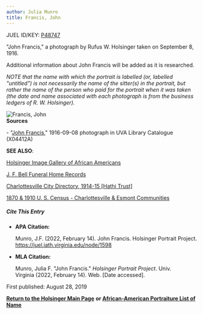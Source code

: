 ```yaml
---
author: Julia Munro
title: Francis, John
---
```

JUEL ID/KEY: [P48747](http://juel.iath.virginia.edu/public_person?person=48747 "P48747")

"John Francis," a photograph by Rufus W. Holsinger taken on September 8, 1916.

  
Additional information about John Francis will be added as it is researched.

_NOTE that the name with which the portrait is labelled (or, labelled "untitled") is not necessarily the name of the sitter(s) in the portrait, but rather the name of the person who paid for the portrait when it was taken (the date and name associated with each photograph is from the business ledgers of R. W. Holsinger)._

![Francis, John](https://iiif.lib.virginia.edu/iiif/uva-lib:1044536/full/1000,1337/0/default.jpg "Francis, John")  
**Sources**

\- "[John Francis](https://search.lib.virginia.edu/catalog/uva-lib:1044536#?c=0&m=0&s=0&cv=0&xywh=-1271%2C0%2C5354%2C3969 "John Francis")," 1916-09-08 photograph in UVA Library Catalogue (X04412A)  
  

**SEE ALSO**:

[Holsinger Image Gallery of African Americans](http://rwholsingerphotos.org/images.php "Holsinger Image Gallery of African Americans")

[J. F. Bell Funeral Home Records](http://www2.vcdh.virginia.edu/afam/raceandplace/perl_scripts/funeral_search.html "J. F. Bell Funeral Home Database")

[Charlottesville City Directory, 1914-15 \[Hathi Trust\]](https://catalog.hathitrust.org/Record/101954103 "Charlottesville City Directory, 1914-15") 

[1870 & 1910 U. S. Census - Charlottesville & Esmont Communities](http://www2.vcdh.virginia.edu/afam/raceandplace/census/search_both.html "1870 & 1910 U. S. Census: Charlottesville and Esmont Communities") 

##### **Cite This Entry**

*   **APA Citation:**
    
    Munro, J.F. (2022, February 14). John Francis. Holsinger Portrait Project. https://juel.iath.virginia.edu/node/1598
    
*   **MLA Citation:**
    
    Munro, Julia F. "John Francis." _Holsinger Portrait Project_. Univ. Virginia (2022, February 14). Web. \[Date accessed\].
    

  
First published: August 28, 2019    

[**Return to the Holsinger Main Page**](http://juel.iath.virginia.edu/node/980) **or [African-American Portraiture List of Name](http://juel.iath.virginia.edu/node/996)**